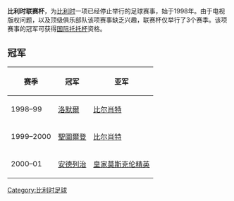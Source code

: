 '''比利时联赛杯'''，为[[比利时|比利时]]一项已经停止举行的足球赛事，始于1998年。由于电视版权问题，以及顶级俱乐部队该项赛事缺乏兴趣，联赛杯仅举行了3个赛季。该项赛事的冠军可获得[[国际托托杯|国际托托杯]]资格。

== 冠军 ==
{| class="wikitable"
|-
! 赛季
! 冠军
! 亚军
|-
| 1998–99
| [[洛默爾體育俱樂部|洛默爾]]
| [[比尔肖特足球俱乐部|比尔肖特]]
|-
| 1999–2000
| [[皇家聖特賴登足球會|聖圖爾登]]
| [[比尔肖特足球俱乐部|比尔肖特]]
|-
| 2000–01
| [[皇家安德列治體育會|安德列治]]
| [[皇家莫斯克伦精英|皇家莫斯克伦精英]]
|}

{{National football (soccer) league cups}}

[[Category:比利时足球|Category:比利时足球]]